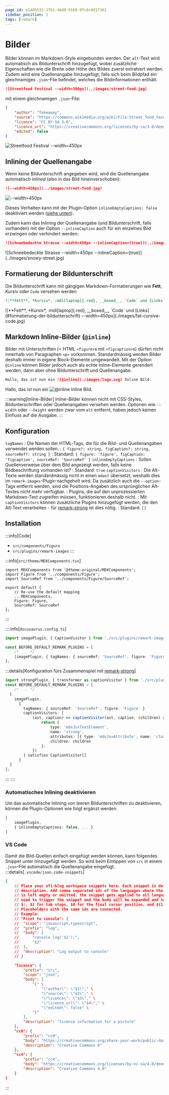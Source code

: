 ```yaml
---
page_id: e1405533-17b1-46d8-9168-97c6c0d1f362
sidebar_position: 1
tags: [remark]
---
```



# Bilder

Bilder können im Markdown-Style eingebunden werden. Der `alt`-Text wird automatisch als Bildunterschrift hinzugefügt, wobei zusätzliche Eigenschaften wie die Breite oder Höhe des Bildes zuerst extrahiert werden. Zudem wird eine Quellenangabe hinzugefügt, falls sich beim Bildpfad ein gleichnamiges `.json`-File befindet, welches die Bildinformationen enthält.

```md
![Streetfood Festival --width=300px](../images/street-food.jpg)
```

mit einem gleichnamigen `.json`-File:

```json title="./images/street-food.json"
{
    "author": "Takeaway",
    "source": "https://commons.wikimedia.org/wiki/File:Street_food_Yasothon.jpg",
    "licence": "CC BY-SA 3.0",
    "licence_url": "https://creativecommons.org/licenses/by-sa/3.0/deed.en",
    "edited": false
}
```

<BrowserWindow>![Streetfood Festival --width=450px](../images/street-food.jpg)</BrowserWindow>

## Inlining der Quellenangabe

Wenn keine Bildunterschrift angegeben wird, wird die Quellenangabe automatisch _inlined_ (also in das Bild hineinverschoben):

```md
![--width=450px](../images/street-food.jpg)
```

<BrowserWindow>![--width=450px](../images/street-food.jpg)</BrowserWindow>

Dieses Verhalten kann mit der Plugin-Option `inlineEmptyCaptions: false` deaktiviert werden ([siehe unten](#automatisches-inlining-deaktivieren)).

Zudem kann das Inlining der Quellenangabe (und Bildunterschrift, falls vorhanden) mit der Option `--inlineCaption` auch für ein einzelnes Bild erzwingen oder verhindert werden:

```md
![Schneebedeckte Strasse --width=450px --inlineCaption={true}](../images/snowy-street.jpg)
```

<BrowserWindow>
    ![Schneebedeckte Strasse --width=450px --inlineCaption={true}](../images/snowy-street.jpg)
</BrowserWindow>

## Formatierung der Bildunterschrift

Die Bildunterschrift kann mit gängigen Markdown-Formatierungen wie **Fett**, _Kursiv_ oder `Code` versehen werden

```md
![**Fett**, *Kursiv*, :mdi[laptop]{.red}, __boxed__, `Code` und [Links](#) --width=450px](./images/fat-cursive-code.jpg)
```

<BrowserWindow>
![**Fett**, *Kursiv*, :mdi[laptop]{.red}, __boxed__, `Code` und [Links](#formatierung-der-bildunterschrift) --width=450px](./images/fat-cursive-code.jpg)
</BrowserWindow>

## Markdown Inline-Bilder (`@inline`)

Bilder mit Unterschriften (= HTML `<figure>`s mit `<figcaption>`s) dürfen nicht innerhalb von Paragraphen `<p>` vorkommen. Standardmässig werden Bilder deshalb immer in eigene Block-Elemente umgewandelt. Mit der Option `@inline` können Bilder jedoch auch als echte Inline-Elemente gerendert werden, dann aber ohne Bildunterschrift und Quellenangabe.

```md
Hallo, das ist nun ein ![@inline](./images/logo.svg) Inline Bild.
```

<BrowserWindow>Hallo, das ist nun ein ![@inline](./images/logo.svg) Inline Bild.</BrowserWindow>

:::warning[Inline-Bilder] Inline-Bilder können nicht mit CSS-Styles, Bildunterschriften oder Quellenangaben versehen werden. Optionen wie `--width` oder `--height` werden zwar vom `alt` entfernt, haben jedoch keinen Einfluss auf die Ausgabe. :::

## Konfiguration

`tagNames` : Die Namen der HTML-Tags, die für die Bild- und Quellenangaben verwendet werden sollen. : `{ figure?: string, figCaption?: string, sourceRef?: string }` : Standard: `{ figure: 'figure', figCaption: 'figcaption', sourceRef: 'SourceRef' }` `inlineEmptyCaptions` : Sollen Quellenverweise über dem Bild angezeigt werden, falls keine Bildbeschriftung vorhanden ist? : Standard: `true` `captionVisitors` : Die Alt-Texte werden standardmässig nicht in einen `mdast` übersetzt, weshalb dies im `remark-images`-Plugin nachgeholt wird. Da zusätzlich auch die `--option`-Tags entfernt werden, sind die Positions-Angaben des ursprünglichen Alt-Textes nicht mehr verfügbar. : Plugins, die auf den unprozessierten Markdown-Text zugreifen müssen, funktionieren deshalb nicht. : Mit `captionVisitors` können zusätzliche Plugins hinzugefügt werden, die den Alt-Text verarbeiten - für [remark-strong](../remark-strong/index.mdx) ist dies nötig. : Standard: `[]`

## Installation

:::info[Code]

- `src/components/Figure`
- `src/plugins/remark-images` :::

:::info[`src/theme/MDXComponents.tsx`]

```tsx {2-3,8-9}
import MDXComponents from '@theme-original/MDXComponents';
import Figure from '../components/Figure';
import SourceRef from '../components/Figure/SourceRef';

export default {
    // Re-use the default mapping
    ...MDXComponents,
    Figure: Figure,
    SourceRef: SourceRef
};
```

:::

::::info[`docusaurus.config.ts`]

```ts
import imagePlugin, { CaptionVisitor } from './src/plugins/remark-images/plugin';

const BEFORE_DEFAULT_REMARK_PLUGINS = [
    /* ... */
    [imagePlugin, { tagNames: { sourceRef: 'SourceRef', figure: 'Figure' } }]
];
```

:::details[Konfiguration fürs Zusammenspiel mit [remark-strong](../remark-strong/index.mdx)]

```ts title="docusaurus.config.ts" {4-12}
import strongPlugin, { transformer as captionVisitor } from './src/plugins/remark-strong/plugin';
const BEFORE_DEFAULT_REMARK_PLUGINS = [
	/* ... */
  [
    imagePlugin,
      {
        tagNames: { sourceRef: 'SourceRef', figure: 'Figure' }
     	captionVisitors: [
			(ast, caption) => captionVisitor(ast, caption, (children) => {
				return {
					type: 'mdxJsxTextElement',
					name: 'strong',
					attributes: [{ type: 'mdxJsxAttribute', name: 'className', value: 'boxed' }],
					children: children
				};
			})
		] satisfies CaptionVisitor[]
      }
  ]
];
```

::: ::::

### Automatisches Inlining deaktivieren

Um das automatische Inlining von leeren Bildunterschriften zu deaktivieren, können die Plugin-Optionen wie folgt ergänzt werden:

```ts
[
    imagePlugin,
    { inlineEmptyCaptions: false, ... }
]
```

### VS Code

Damit die Bild-Quellen einfach eingefügt werden können, kann folgendes Snippet unter hinzugefügt werden. So wird beim Eintippen von `src` in einem `.json`-File automatisch die Quellenangabe eingefügt. :::details[`.vscode/json.code-snippets`]

```json title=".vscode/json.code-snippets"
{
	// Place your ofi-blog workspace snippets here. Each snippet is defined under a snippet name and has a scope, prefix, body and
	// description. Add comma separated ids of the languages where the snippet is applicable in the scope field. If scope
	// is left empty or omitted, the snippet gets applied to all languages. The prefix is what is
	// used to trigger the snippet and the body will be expanded and inserted. Possible variables are:
	// $1, $2 for tab stops, $0 for the final cursor position, and ${1:label}, ${2:another} for placeholders.
	// Placeholders with the same ids are connected.
	// Example:
	// "Print to console": {
	// 	"scope": "javascript,typescript",
	// 	"prefix": "log",
	// 	"body": [
	// 		"console.log('$1');",
	// 		"$2"
	// 	],
	// 	"description": "Log output to console"
	// }

	"licence": {
		"prefix": "src",
		"scope": "json",
		"body": [
			"{" \
				"\"author\": \"$1\"," \
				"\"source\": \"$2\"," \
				"\"licence\": \"$3\"," \
				"\"licence_url\": \"$4\"," \
				"\"edited\": false" \
			"}"
		],
		"description": "licence information for a picture"
	},
	"cc0": {
		"prefix": "cc0",
		"body": "https://creativecommons.org/share-your-work/public-domain/cc0/",
		"description": "Creative Commons 0"
	},
	"cc4": {
		"prefix": "cc4",
		"body": "https://creativecommons.org/licenses/by-nc-sa/4.0/deed.de",
		"description": "Creative Commons 4.0"
	}
}
```

:::
